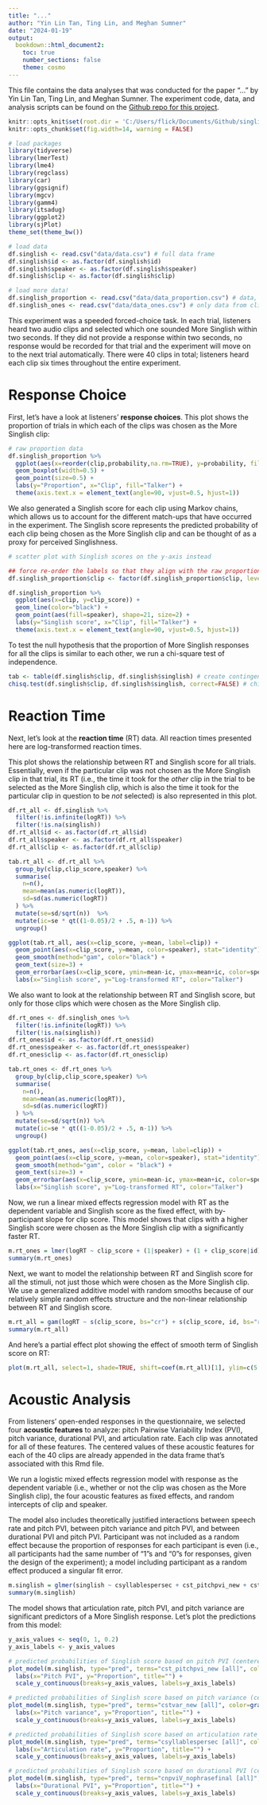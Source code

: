 ```yaml
---
title: "..."
author: "Yin Lin Tan, Ting Lin, and Meghan Sumner"
date: "2024-01-19"
output: 
  bookdown::html_document2:
    toc: true
    number_sections: false
    theme: cosmo
---
```


This file contains the data analyses that was conducted for the paper "..." by Yin Lin Tan, Ting Lin, and Meghan Sumner. The experiment code, data, and analysis scripts can be found on the [Github repo for this project](https://github.com/yinlintan/singlish/). 

```r
knitr::opts_knit$set(root.dir = 'C:/Users/flick/Documents/Github/singlish/')
knitr::opts_chunk$set(fig.width=14, warning = FALSE)
```

```r
# load packages
library(tidyverse)
library(lmerTest)
library(lme4)
library(regclass)
library(car)
library(ggsignif)
library(mgcv)
library(gamm4)
library(itsadug)
library(ggplot2)
library(sjPlot)
theme_set(theme_bw())

# load data
df.singlish <- read.csv("data/data.csv") # full data frame
df.singlish$id <- as.factor(df.singlish$id)
df.singlish$speaker <- as.factor(df.singlish$speaker)
df.singlish$clip <- as.factor(df.singlish$clip)

# load more data!
df.singlish_proportion <- read.csv("data/data_proportion.csv") # data, but with proportions instead of binary choice data
df.singlish_ones <- read.csv("data/data_ones.csv") # only data from clips which were chosen as the More Singlish clip
```

This experiment was a speeded forced-choice task. In each trial, listeners heard two audio clips and selected which one sounded More Singlish within two seconds. If they did not provide a response within two seconds, no response would be recorded for that trial and the experiment will move on to the next trial automatically. There were 40 clips in total; listeners heard each clip six times throughout the entire experiment.

# Response Choice

First, let's have a look at listeners' **response choices**. This plot shows the proportion of trials in which each of the clips was chosen as the More Singlish clip:

```r
# raw proportion data
df.singlish_proportion %>% 
  ggplot(aes(x=reorder(clip,probability,na.rm=TRUE), y=probability, fill=speaker)) + 
  geom_boxplot(width=0.5) + 
  geom_point(size=0.5) +
  labs(y="Proportion", x="Clip", fill="Talker") +
  theme(axis.text.x = element_text(angle=90, vjust=0.5, hjust=1))
```

We also generated a Singlish score for each clip using Markov chains, which allows us to account for the different match-ups that have occurred in the experiment. The Singlish score represents the predicted probability of each clip being chosen as the More Singlish clip and can be thought of as a proxy for perceived Singlishness.

```r
# scatter plot with Singlish scores on the y-axis instead

## force re-order the labels so that they align with the raw proportion data
df.singlish_proportion$clip <- factor(df.singlish_proportion$clip, levels=c('M3_01', 'M3_02', 'F2_02', 'M3_04', 'F2_01', 'M3_03', 'M5_01', 'F3_01', 'F2_04', 'F3_03', 'F3_04', 'M5_03', 'M5_02', 'M1_04', 'M5_04', 'F1_01', 'F4_01', 'F2_03', 'F4_04', 'M1_01', 'F5_03', 'F4_03', 'M1_03', 'M1_02', 'M4_01', 'F3_02', 'F5_01', 'F5_02', 'M4_03', 'F1_04', 'F4_02', 'F1_03', 'M2_02', 'F1_02', 'M4_04', 'F5_04', 'M4_02', 'M2_03', 'M2_04', 'M2_01'))

df.singlish_proportion %>%
  ggplot(aes(x=clip, y=clip_score)) +
  geom_line(color="black") +
  geom_point(aes(fill=speaker), shape=21, size=2) +
  labs(y="Singlish score", x="Clip", fill="Talker") +
  theme(axis.text.x = element_text(angle=90, vjust=0.5, hjust=1))
```

To test the null hypothesis that the proportion of More Singlish responses for all the clips is similar to each other, we run a chi-square test of independence.

```r
tab <- table(df.singlish$clip, df.singlish$singlish) # create contingency table
chisq.test(df.singlish$clip, df.singlish$singlish, correct=FALSE) # chi-square test
```

# Reaction Time

Next, let's look at the **reaction time** (RT) data. All reaction times presented here are log-transformed reaction times. 

This plot shows the relationship between RT and Singlish score for all trials. Essentially, even if the particular clip was not chosen as the More Singlish clip in that trial, its RT (i.e., the time it took for the *other* clip in the trial to be selected as the More Singlish clip, which is also the time it took for the particular clip in question to be *not* selected) is also represented in this plot.

```r
df.rt_all <- df.singlish %>%
  filter(!is.infinite(logRT)) %>% 
  filter(!is.na(singlish))
df.rt_all$id <- as.factor(df.rt_all$id)
df.rt_all$speaker <- as.factor(df.rt_all$speaker)
df.rt_all$clip <- as.factor(df.rt_all$clip)
```


```r
tab.rt_all <- df.rt_all %>%
  group_by(clip,clip_score,speaker) %>%
  summarise( 
    n=n(),
    mean=mean(as.numeric(logRT)),
    sd=sd(as.numeric(logRT))
  ) %>%
  mutate(se=sd/sqrt(n))  %>%
  mutate(ic=se * qt((1-0.05)/2 + .5, n-1)) %>%
  ungroup()

ggplot(tab.rt_all, aes(x=clip_score, y=mean, label=clip)) +
  geom_point(aes(x=clip_score, y=mean, color=speaker), stat="identity") +
  geom_smooth(method="gam", color="black") + 
  geom_text(size=3) +
  geom_errorbar(aes(x=clip_score, ymin=mean-ic, ymax=mean+ic, color=speaker), width=0.0005, alpha=0.6, linewidth=0.7) +
  labs(x="Singlish score", y="Log-transformed RT", color="Talker")
```

We also want to look at the relationship between RT and Singlish score, but only for those clips which were chosen as the More Singlish clip.

```r
df.rt_ones <- df.singlish_ones %>%
  filter(!is.infinite(logRT)) %>% 
  filter(!is.na(singlish))
df.rt_ones$id <- as.factor(df.rt_ones$id)
df.rt_ones$speaker <- as.factor(df.rt_ones$speaker)
df.rt_ones$clip <- as.factor(df.rt_ones$clip)
```


```r
tab.rt_ones <- df.rt_ones %>%
  group_by(clip,clip_score,speaker) %>%
  summarise( 
    n=n(),
    mean=mean(as.numeric(logRT)),
    sd=sd(as.numeric(logRT))
  ) %>%
  mutate(se=sd/sqrt(n)) %>%
  mutate(ic=se * qt((1-0.05)/2 + .5, n-1)) %>%
  ungroup()

ggplot(tab.rt_ones, aes(x=clip_score, y=mean, label=clip)) +
  geom_point(aes(x=clip_score, y=mean, color=speaker), stat="identity") +
  geom_smooth(method="gam", color = "black") + 
  geom_text(size=3) +
  geom_errorbar(aes(x=clip_score, ymin=mean-ic, ymax=mean+ic, color=speaker), width=0.0005, alpha=0.6, linewidth=0.7) +
  labs(x="Singlish score", y="Log-transformed RT", color="Talker")
```

Now, we run a linear mixed effects regression model with RT as the dependent variable and Singlish score as the fixed effect, with by-participant slope for clip score. This model shows that clips with a higher Singlish score were chosen as the More Singlish clip with a significantly faster RT.

```r
m.rt_ones = lmer(logRT ~ clip_score + (1|speaker) + (1 + clip_score|id), data=df.rt_ones)
summary(m.rt_ones)
```

Next, we want to model the relationship between RT and Singlish score for all the stimuli, not just those which were chosen as the More Singlish clip. We use a generalized additive model with random smooths because of our relatively simple random effects structure and the non-linear relationship between RT and Singlish score.

```r
m.rt_all = gam(logRT ~ s(clip_score, bs="cr") + s(clip_score, id, bs="re") + s(speaker, bs="re"), data=df.rt_all, method="REML")
summary(m.rt_all)
```

And here's a partial effect plot showing the effect of smooth term of Singlish score on RT:
```r
plot(m.rt_all, select=1, shade=TRUE, shift=coef(m.rt_all)[1], ylim=c(5.6, 6.2), ylab="Log-transformed RT", xlab="Singlish score", rug=TRUE)
```

# Acoustic Analysis

From listeners' open-ended responses in the questionnaire, we selected four **acoustic features** to analyze: pitch Pairwise Variability Index (PVI), pitch variance, durational PVI, and articulation rate. Each clip was annotated for all of these features. The centered values of these acoustic features for each of the 40 clips are already appended in the data frame that's associated with this Rmd file.

We run a logistic mixed effects regression model with response as the dependent variable (i.e., whether or not the clip was chosen as the More Singlish clip), the four acoustic features as fixed effects, and random intercepts of clip and speaker. 

The model also includes theoretically justified interactions between speech rate and pitch PVI, between pitch variance and pitch PVI, and between durational PVI and pitch PVI. Participant was not included as a random effect because the proportion of responses for each participant is even (i.e., all participants had the same number of "1"s and "0"s for responses, given the design of the experiment); a model including participant as a random effect produced a singular fit error.

```r
m.singlish = glmer(singlish ~ csyllablespersec + cst_pitchpvi_new + cstvar_new + cnpviV_nophrasefinal + csyllablespersec:cst_pitchpvi_new + cstvar_new:cst_pitchpvi_new + cnpviV_nophrasefinal:cst_pitchpvi_new + (1|clip) + (1|speaker), data=df.singlish, family=binomial())
summary(m.singlish)
```

The model shows that articulation rate, pitch PVI, and pitch variance are significant predictors of a More Singlish response. Let's plot the predictions from this model:

```r
y_axis_values <- seq(0, 1, 0.2)
y_axis_labels <- y_axis_values

# predicted probabilities of Singlish score based on pitch PVI (centered) values
plot_model(m.singlish, type="pred", terms="cst_pitchpvi_new [all]", color=gray.colors(5)) +
  labs(x="Pitch PVI", y="Proportion", title="") +
  scale_y_continuous(breaks=y_axis_values, labels=y_axis_labels)

# predicted probabilities of Singlish score based on pitch variance (centered) values
plot_model(m.singlish, type="pred", terms="cstvar_new [all]", color=gray.colors(5)) +
  labs(x="Pitch variance", y="Proportion", title="") +
  scale_y_continuous(breaks=y_axis_values, labels=y_axis_labels)

# predicted probabilities of Singlish score based on articulation rate (centered) values
plot_model(m.singlish, type="pred", terms="csyllablespersec [all]", color=gray.colors(5)) +
  labs(x="Articulation rate", y="Proportion", title="") +
  scale_y_continuous(breaks=y_axis_values, labels=y_axis_labels)

# predicted probabilities of Singlish score based on durational PVI (centered) values *NS)
plot_model(m.singlish, type="pred", terms="cnpviV_nophrasefinal [all]", color=gray.colors(5)) +
  labs(x="Durational PVI", y="Proportion", title="") +
  scale_y_continuous(breaks=y_axis_values, labels=y_axis_labels)
```

